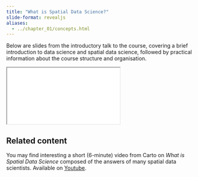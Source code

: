 ```yaml
---
title: "What is Spatial Data Science?"
slide-format: revealjs
aliases:
  - ../chapter_01/concepts.html
---
```


Below are slides from the introductory talk to the course, covering a brief introduction to data science and spatial data science, followed by practical information about the course structure and organisation.

```{=html}
<iframe class="slide-deck" src="slides.html"></iframe>
```

::: {.callout-tip}
## Related content

You may find interesting a short (6-minute) video from Carto on _What is Spatial Data Science_ composed of
the answers of many spatial data scientists. Available on [Youtube](https://www.youtube.com/watch?v=osAbJeTho5w).
:::